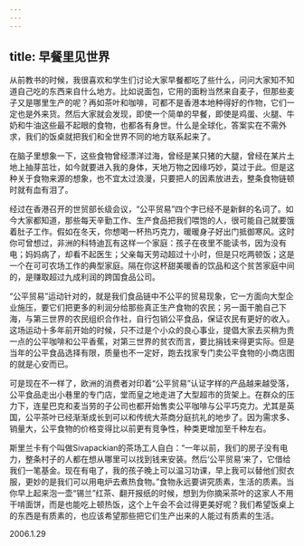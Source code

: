 ```yaml
---
---
---
```

title: 早餐里见世界
---




从前教书的时候，我很喜欢和学生们讨论大家早餐都吃了些什么，问问大家知不知道自己吃的东西来自什么地方。比如说面包，它用的面粉当然来自麦子，但那些麦子又是哪里生产的呢？再如茶叶和咖啡，可都不是香港本地种得好的作物，它们一定也是外来货。然后大家就会发现，即使一个简单的早餐，即使是鸡蛋、火腿、牛奶和牛油这些最不起眼的食物，也都各有身世。什么是全球化，答案实在不需外求，我们的饭桌就把我们和全世界不同的地方联系起来了。

在脑子里想象一下，这些食物曾经漂洋过海，曾经是某只猪的大腿，曾经在某片土地上抽芽茁壮，如今就要进入我的身体，天地万物之因缘巧妙，莫过于此。但是这种关于食物来源的想象，也不宜太过浪漫，只要把人的因素放进去，整条食物链顿时就有血有泪了。

经过在香港召开的世贸部长级会议，“公平贸易”四个字已经不是新鲜的名词了。如今大家都知道，那些每天辛勤工作、生产食品把我们喂饱的人，很可能自己就要饿着肚子工作。假如在冬天，你想喝一杯热巧克力，暖暖身子好出门抵御寒风。这时你可曾想过，非洲的科特迪瓦有这样一个家庭：孩子在夜里不能读书，因为没有电；妈妈病了，却看不起医生；父亲每天劳动超过十小时，但是只吃两顿饭；这是一个在可可农场工作的典型家庭。隔在你这杯甜美暖香的饮品和这个贫苦家庭中间的，是赚取超过九成利润的跨国食品公司。

“公平贸易”运动针对的，就是我们食品链中不公平的贸易现象，它一方面向大型企业施压，要它们把更多的利润分给那些真正生产食物的农民；另一面干脆自己下海，与第三世界的农民组织合作社，自行包销公平食品，保证农民有更好的收入。这场运动十多年前开始的时候，只不过是个小众的良心事业，提倡大家去买稍为贵一点的公平咖啡和公平香蕉，对第三世界的贫农而言，要比捐钱来得更实际。但是当年的公平食品选择有限，质量也不一定好，跑去找家专门卖公平食物的小商店图的就是心安而已。

可是现在不一样了，欧洲的消费者对印着“公平贸易”认证字样的产品越来越受落，公平食品走出小巷里的专门店，堂而皇之地走进了大型超市的货架上。在群众的压力下，连星巴克和麦当劳的子公司也都开始售卖公平咖啡与公平巧克力。尤其是英国，公平茶叶已经渐渐成长到可以和传统大茶商分庭抗礼的地步了。因为需求多、销量大，公平食物的价格变得比以前更有竞争性，种类更增加至千种左右。

斯里兰卡有个叫做Sivapackian的茶场工人自白：“一年以前，我们的房子没有电力，整条村子的人都在想从哪里可以找到钱来安装。然后‘公平贸易’来了，它借给我们一笔基金。现在有电了，我的孩子晚上可以温习功课，早上我可以替他们熨衣服，更妙的是我们可以用电炉去煮热食物。”食物永远要讲究质素，生活的质素。当你早上起来泡一壶“锡兰”红茶、翻开报纸的时候，想到为你摘采茶叶的这家人不用干啃面饼，而是也能吃上顿热饭，这个上午会不会过得更美好呢？我们希望饭桌上的东西是有质素的，也应该希望那些把它们生产出来的人能过有质素的生活。





2006.1.29